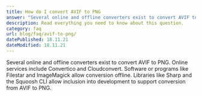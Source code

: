 ```yaml
---
title: How do I convert AVIF to PNG
answer: "Several online and offline converters exist to convert AVIF to PNG. Online services include Convertico and Cloudconvert. Software or programs like Filestar and ImageMagick allow conversion offline. Libraries like Sharp and the Squoosh CLI allow inclusion into development to support conversion from AVIF to PNG."
description: Read everything you need to know about this question.
category: faq
url: blog/faq/avif-to-png/
datePublished: 18.11.21
dateModified: 18.11.21
---
```


Several online and offline converters exist to convert AVIF to PNG. Online services include Convertico and Cloudconvert. Software or programs like Filestar and ImageMagick allow conversion offline. Libraries like Sharp and the Squoosh CLI allow inclusion into development to support conversion from AVIF to PNG.
